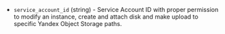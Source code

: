<!-- Code generated from the comments of the ExchangeConfig struct in post-processor/yandex-export/config.go; DO NOT EDIT MANUALLY -->

- `service_account_id` (string) - Service Account ID with proper permission to modify an instance, create and attach disk and
  make upload to specific Yandex Object Storage paths.
